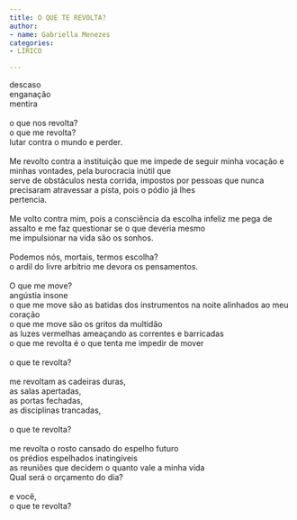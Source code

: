 ```yaml
---
title: O QUE TE REVOLTA?
author:
- name: Gabriella Menezes
categories:
- LÍRICO

---
```


| descaso
| enganação
| mentira 
| 
| o que nos revolta?
| o que me revolta?
| lutar contra o mundo e perder.
| 
| Me revolto contra a instituição que me impede de seguir minha vocação e minhas vontades, pela burocracia inútil que 
| serve de obstáculos nesta corrida, impostos por pessoas que nunca precisaram atravessar a pista, pois o pódio já lhes 
| pertencia.
| 
| Me volto contra mim, pois a consciência da escolha infeliz me pega de assalto e me faz questionar se o que deveria mesmo 
| me impulsionar na vida são os sonhos.
| 
| Podemos nós, mortais, termos escolha?
| o ardil do livre arbítrio me devora os pensamentos.
| 
| O que me move?
| angústia insone 
| o que me move são as batidas dos instrumentos na noite alinhados ao meu coração
| o que me move são os gritos da multidão
| as luzes vermelhas ameaçando as correntes e barricadas 
| o que me revolta é o que tenta me impedir de mover
| 
| o que te revolta?
| 
| me revoltam as cadeiras duras,
| as salas apertadas,
| as portas fechadas,
| as disciplinas trancadas,
| 
| o que te revolta?
| 
| me revolta o rosto cansado do espelho futuro
| os prédios espelhados inatingíveis
| as reuniões que decidem o quanto vale a minha vida
| Qual será o orçamento do dia?
| 
| e você,
| o que te revolta?

<a href="https://instagram.com/gab.ismenezes"><i class="bi bi-instagram"></i></a>
